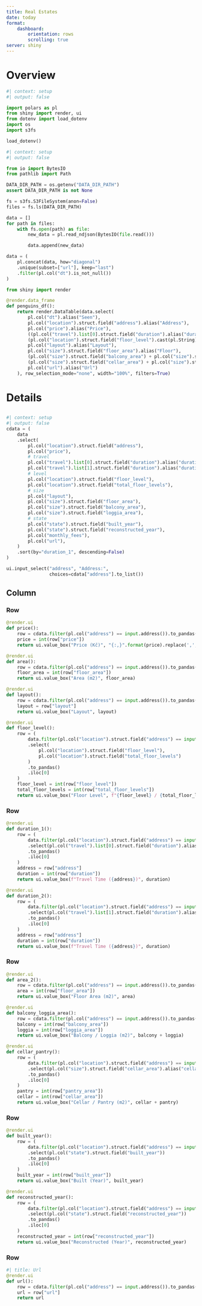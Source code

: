 ```yaml
---
title: Real Estates
date: today
format:
    dashboard:
        orientation: rows
        scrolling: true
server: shiny
---
```


# Overview

```python
#| context: setup
#| output: false

import polars as pl
from shiny import render, ui
from dotenv import load_dotenv
import os
import s3fs

load_dotenv()
```

```python
#| context: setup
#| output: false

from io import BytesIO
from pathlib import Path

DATA_DIR_PATH = os.getenv("DATA_DIR_PATH")
assert DATA_DIR_PATH is not None

fs = s3fs.S3FileSystem(anon=False)
files = fs.ls(DATA_DIR_PATH)

data = []
for path in files:
    with fs.open(path) as file:
        new_data = pl.read_ndjson(BytesIO(file.read()))

        data.append(new_data)

data = (
    pl.concat(data, how="diagonal")
    .unique(subset=["url"], keep="last")
    .filter(pl.col("dt").is_not_null())
)
```

```python
from shiny import render

@render.data_frame
def penguins_df():
    return render.DataTable(data.select(
        pl.col("dt").alias("Seen"),
        pl.col("location").struct.field("address").alias("Address"),
        pl.col("price").alias("Price"),
        ((pl.col("travel").list[0].struct.field("duration").alias("duration_1") * pl.col("travel").list[1].struct.field("duration").alias("duration_2")) ** (1 / 2)).cast(pl.Int64).alias("Travel"),
        (pl.col("location").struct.field("floor_level").cast(pl.String) + " / " + pl.col("location").struct.field("total_floor_levels").cast(pl.String)).alias("Level"),
        pl.col("layout").alias("Layout"),
        pl.col("size").struct.field("floor_area").alias("Floor"),
        (pl.col("size").struct.field("balcony_area") + pl.col("size").struct.field("loggia_area")).cast(pl.Int64).cast(pl.String).alias("Balcony*"),
        (pl.col("size").struct.field("cellar_area") + pl.col("size").struct.field("pantry_area")).cast(pl.Int64).cast(pl.String).alias("Cellar*"),
        pl.col("url").alias("Url")
    ), row_selection_mode="none", width="100%", filters=True)  
```

# Details

## {.sidebar}

```python
#| context: setup
#| output: false
cdata = (
    data
    .select(
        pl.col("location").struct.field("address"),
        pl.col("price"),
        # travel
        pl.col("travel").list[0].struct.field("duration").alias("duration_1"),
        pl.col("travel").list[1].struct.field("duration").alias("duration_2"),
        # level
        pl.col("location").struct.field("floor_level"),
        pl.col("location").struct.field("total_floor_levels"),
        # size
        pl.col("layout"),
        pl.col("size").struct.field("floor_area"),
        pl.col("size").struct.field("balcony_area"),
        pl.col("size").struct.field("loggia_area"),
        # state
        pl.col("state").struct.field("built_year"),
        pl.col("state").struct.field("reconstructed_year"),
        pl.col("monthly_fees"),
        pl.col("url"),
    )
    .sort(by="duration_1", descending=False)
)
```

```python
ui.input_select("address", "Address:",
                choices=cdata["address"].to_list())
```

## Column {.flow}

### Row

```python
@render.ui
def price():
    row = cdata.filter(pl.col("address") == input.address()).to_pandas().iloc[0]
    price = int(row["price"])
    return ui.value_box("Price (Kč)", "{:,}".format(price).replace(',', ' '))
```

```python
@render.ui
def area():
    row = cdata.filter(pl.col("address") == input.address()).to_pandas().iloc[0]
    floor_area = int(row["floor_area"])
    return ui.value_box("Area (m2)", floor_area)
```

```python
@render.ui
def layout():
    row = cdata.filter(pl.col("address") == input.address()).to_pandas().iloc[0]
    layout = row["layout"]
    return ui.value_box("Layout", layout)
```

```python
@render.ui
def floor_level():
    row = (
        data.filter(pl.col("location").struct.field("address") == input.address())
        .select(
            pl.col("location").struct.field("floor_level"),
            pl.col("location").struct.field("total_floor_levels")
        )
        .to_pandas()
        .iloc[0]
    )
    floor_level = int(row["floor_level"])
    total_floor_levels = int(row["total_floor_levels"])
    return ui.value_box("Floor Level", f"{floor_level} / {total_floor_levels}")
```

### Row

```python
@render.ui
def duration_1():
    row = (
        data.filter(pl.col("location").struct.field("address") == input.address())
        .select(pl.col("travel").list[0].struct.field("duration").alias("duration"), pl.col("travel").list[0].struct.field("to_address").alias("address"))
        .to_pandas()
        .iloc[0]
    )
    address = row["address"]
    duration = int(row["duration"])
    return ui.value_box(f"Travel Time ({address})", duration)
```

```python
@render.ui
def duration_2():
    row = (
        data.filter(pl.col("location").struct.field("address") == input.address())
        .select(pl.col("travel").list[1].struct.field("duration").alias("duration"), pl.col("travel").list[1].struct.field("to_address").alias("address"))
        .to_pandas()
        .iloc[0]
    )
    address = row["address"]
    duration = int(row["duration"])
    return ui.value_box(f"Travel Time ({address})", duration)
```

### Row

```python
@render.ui
def area_2():
    row = cdata.filter(pl.col("address") == input.address()).to_pandas().iloc[0]
    area = int(row["floor_area"])
    return ui.value_box("Floor Area (m2)", area)
```

```python
@render.ui
def balcony_loggia_area():
    row = cdata.filter(pl.col("address") == input.address()).to_pandas().iloc[0]
    balcony = int(row["balcony_area"])
    loggia = int(row["loggia_area"])
    return ui.value_box("Balcony / Loggia (m2)", balcony + loggia)
```

```python
@render.ui
def cellar_pantry():
    row = (
        data.filter(pl.col("location").struct.field("address") == input.address())
        .select(pl.col("size").struct.field("cellar_area").alias("cellar_area"), pl.col("size").struct.field("pantry_area").alias("pantry_area"))
        .to_pandas()
        .iloc[0]
    )
    pantry = int(row["pantry_area"])
    cellar = int(row["cellar_area"])
    return ui.value_box("Cellar / Pantry (m2)", cellar + pantry)
```

### Row

```python
@render.ui
def built_year():
    row = (
        data.filter(pl.col("location").struct.field("address") == input.address())
        .select(pl.col("state").struct.field("built_year"))
        .to_pandas()
        .iloc[0]
    )
    built_year = int(row["built_year"])
    return ui.value_box("Built (Year)", built_year)
```

```python
@render.ui
def reconstructed_year():
    row = (
        data.filter(pl.col("location").struct.field("address") == input.address())
        .select(pl.col("state").struct.field("reconstructed_year"))
        .to_pandas()
        .iloc[0]
    )
    reconstructed_year = int(row["reconstructed_year"])
    return ui.value_box("Reconstructed (Year)", reconstructed_year)
```

### Row

```python
#| title: Url
@render.ui
def url():
    row = cdata.filter(pl.col("address") == input.address()).to_pandas().iloc[0]
    url = row["url"]
    return url
```
